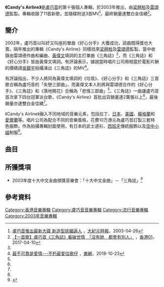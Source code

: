 {{Infobox album <!-- See Wikipedia:WikiProject_Albums -->
| name       = Candy's Airline
| type       = 專輯
| artist     = [[盧巧音|盧巧音]]
| cover      = <!-- 檔案不存在 Tong Gwo Hong Hung cover.jpg ，可從英文維基百科取得 -->
| released   = 2003年
| recorded   = 2003年
| genre      = 粵語、國語
| length     = 47分27秒（CD）<br>10分48秒（VCD）
| label      = [[新力音樂_(香港)|新力唱片]]
| producer   = [[梁翹柏|梁翹柏]]、[[盧巧音|盧巧音]]、[[雷頌德|雷頌德]]
<!-- 未知參數 | number     = 11 -->
| reviews    = 
| prev_title = [[My_Collection_(盧巧音專輯)|My Collection]]
| prev_year  = 2002
| next_title = [[花言巧語_(盧巧音專輯)|花言巧語]]
| next_year  = 2003
}}
'''《Candy's Airline》'''是[[盧巧音|盧巧音]]的第十張個人專輯，於2003年推出，由[[梁翹柏|梁翹柏]]及[[雷頌德|雷頌德]]監製。專輯收錄了11首新歌，並隨碟附送3首MV<ref name="最新大碟">[http://www.epochtimes.com/b5/3/4/26/n304765.htm/ 盧巧音推出最新大碟 新造型妖媚逼人] {{Wayback|url=http://www.epochtimes.com/b5/3/4/26/n304765.htm/ |date=20191122232441 }}，[[大紀元時報|大紀元時報]]，2003-04-26</ref>，最終銷量達雙白金佳績<ref name="雙白金">[https://www.hk01.com/%E9%9F%B3%E6%A8%82/83550/%E4%B8%80%E9%A6%96%E6%AD%8C-%E7%9B%A7%E5%B7%A7%E9%9F%B3-%E4%B8%89%E8%A7%92%E8%AA%8C-%E7%9C%8B%E7%A0%B4%E4%B8%96%E6%83%85-%E6%B2%92%E6%9C%89%E5%A5%B9-%E9%83%BD%E6%9C%83%E6%9C%89%E5%88%A5%E4%BA%BA/ 【一首歌】盧巧音《三角誌》看破世情　「沒有她　都會有別人」] {{Wayback|url=https://www.hk01.com/%E9%9F%B3%E6%A8%82/83550/%E4%B8%80%E9%A6%96%E6%AD%8C-%E7%9B%A7%E5%B7%A7%E9%9F%B3-%E4%B8%89%E8%A7%92%E8%AA%8C-%E7%9C%8B%E7%A0%B4%E4%B8%96%E6%83%85-%E6%B2%92%E6%9C%89%E5%A5%B9-%E9%83%BD%E6%9C%83%E6%9C%89%E5%88%A5%E4%BA%BA/ |date=20190924195714 }}，[[香港01|香港01]]，2017-04-10</ref>。

==簡介==
2002年，盧巧音以叫好又叫座的單曲《好心分手》大獲成功，該曲既得獎也大賣。隔年推出的專輯《Candy's Airline》同樣找來[[梁翹柏|梁翹柏]]及[[雷頌德|雷頌德]]監製，當中收錄由雷頌德作曲和編曲、[[黃偉文|黃偉文]]填詞的主打單曲《三角誌》<ref name="雙白金"/>，而《三角誌》和《好心分手》皆由黃偉文填詞。有評論表示，據說當時唱片公司用相當於電影片酬的價碼請[[吳鎮宇|吳鎮宇]]拍攝演出《三角誌》的MV<ref name="不朽最愛">[https://hk.on.cc/hk/bkn/cnt/lifestyle/20181023/bkn-20181023080032105-1023_00982_001.html 最不可靠是愛情---不朽最愛估歌仔] {{Wayback|url=https://hk.on.cc/hk/bkn/cnt/lifestyle/20181023/bkn-20181023080032105-1023_00982_001.html |date=20190924195655 }}，[[東網|東網]]，2018-10-23</ref>。

有評論指出，不少人將同為黃偉文填詞的《垃圾》、《好心分手》和《三角誌》三首歌合稱為盧巧音的「失戀三部曲」，而黃偉文本人則將與雷頌德合作的《好心分手》、《三角誌》和《落地開花》合稱為「悲情三部曲」<ref name="不朽最愛"/>。《三角誌》一曲讓盧巧音首次拿下四台冠軍派台歌，《Candy's Airline》首批出貨銷量達2萬張以上<ref name="最新大碟"/>，最後銷量亦達雙白金佳績<ref name="雙白金"/>。

《Candy's Airline》融入不同地域的音樂元素，包括拉丁、[[日本|日本]]、[[美國|美國]]、[[蘇格蘭|蘇格蘭]]和[[愛爾蘭|愛爾蘭]]等。唱片公司為配合不同的音樂風格，花費10万港元為盧巧音訂製三套特色服飾，作為拍攝專輯封面使用，有日本的武士道衫、[[西班牙|西班牙]]傳統服飾以及[[空中小姐|空中小姐]]制服<ref name="最新大碟"/>。

== 曲目 ==
{{tracklist
| headline = CD
| title1 = 站站舞					
| music1 = [[梁翹柏|梁翹柏]]
| lyrics1 = 陳銘匡
| arranger1 = 梁翹柏
| producer1 = 梁翹柏、[[盧巧音|盧巧音]]

| title2 = 吉祥物				
| music2 = [[雷頌德|雷頌德]]
| lyrics2 =[[林若寧|林若寧]]
| arranger2 = 雷頌德
| producer2 = 雷頌德

| title3 = 拉丁夜晚				
| music3 = 梁翹柏
| lyrics3 = [[周耀輝|周耀輝]]
| arranger3 = 梁翹柏
| producer3 = 梁翹柏、盧巧音

| title4 = 戀愛很遠			
| music4 = 雷頌德
| lyrics4 =[[黃偉文|黃偉文]]
| arranger4 = 雷頌德
| producer4 = 雷頌德

| title5 = 三角誌
| music5 = 雷頌德
| lyrics5 =黃偉文
| arranger5 = 雷頌德
| producer5 = 雷頌德

| title6 = 紙皮箱					
| music6 = 盧巧音
| lyrics6 =[[喬靖夫|喬靖夫]]
| arranger6 = 梁翹柏
| producer6 = 梁翹柏、盧巧音

| title7 = 音樂人民				
| music7 = 盧巧音
| lyrics7 =黃偉文
| arranger7 = 梁翹柏
| producer7 = 梁翹柏、盧巧音

| title8 = 天祐我們			
| music8 = 雷頌德
| lyrics8 =[[林夕|林夕]]
| arranger8 = 雷頌德
| producer8 = 雷頌德

| title9 = 猜樓梯				
| music9 = 盧巧音
| lyrics9 =周耀輝
| arranger9 = 梁翹柏
| producer9 = 梁翹柏、盧巧音

| title10 = 昏迷				
| music10 = [[王雙駿|王雙駿]]
| lyrics10 =周耀輝
| arranger10 = 王雙駿
| producer10 = 梁翹柏、盧巧音

| title11 = 不插電					
| note11 = 〈音樂人民〉國語版
| music11 = 盧巧音
| lyrics11 =周耀輝
| arranger11 = 梁翹柏
| producer11 = 梁翹柏、盧巧音
}}
{{tracklist
| headline = VCD
| title1 = 三角誌
| note1 = 音樂錄影帶
| music1 = 雷頌德
| lyrics1 =黃偉文
| arranger1 = 雷頌德
| producer1 = 雷頌德

| title2 = 吉祥物
| note2 = 音樂錄影帶				
| music2 = 雷頌德
| lyrics2 =林若寧
| arranger2 = 雷頌德
| producer2 = 雷頌德

| title3 = 猜樓梯	
| note3 = 音樂錄影帶			
| music3 = 盧巧音
| lyrics3 =周耀輝
| arranger3 = 梁翹柏
| producer3 = 梁翹柏、盧巧音
}}

== 所獲獎項 ==
*2003年度十大中文金曲頒獎音樂會：「十大中文金曲」－「三角誌」<ref>{{Cite web|url=http://app4.rthk.hk/special/rthkmemory/details/extravaganza/396|title=十大中文金曲： 第26屆十大中文金曲頒獎禮音樂會 1|accessdate=2019-03-08|author=RTHK|date=2004-01-23|publisher=|archive-date=2018-12-13|archive-url=https://web.archive.org/web/20181213064343/http://app4.rthk.hk/special/rthkmemory/details/extravaganza/396|dead-url=no}}</ref>

== 參考資料 ==
{{reflist}}
{{盧巧音}}

[[Category:香港音樂專輯|Category:香港音樂專輯]]
[[Category:盧巧音音樂專輯|Category:盧巧音音樂專輯]]
[[Category:流行音樂專輯|Category:流行音樂專輯]]
[[Category:2003年音樂專輯|Category:2003年音樂專輯]]